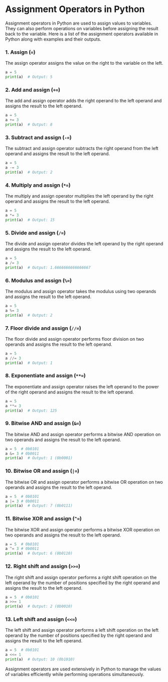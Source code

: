# Assignment Operators in Python

Assignment operators in Python are used to assign values to variables. They can also perform operations on variables before assigning the result back to the variable. Here is a list of the assignment operators available in Python along with examples and their outputs.

### 1. Assign (`=`)

The assign operator assigns the value on the right to the variable on the left.

```python copy showLineNumbers
a = 5
print(a)  # Output: 5
```

### 2. Add and assign (`+=`)

The add and assign operator adds the right operand to the left operand and assigns the result to the left operand.

```python copy showLineNumbers
a = 5
a += 3
print(a)  # Output: 8
```

### 3. Subtract and assign (`-=`)

The subtract and assign operator subtracts the right operand from the left operand and assigns the result to the left operand.

```python copy showLineNumbers
a = 5
a -= 3
print(a)  # Output: 2
```

### 4. Multiply and assign (`*=`)

The multiply and assign operator multiplies the left operand by the right operand and assigns the result to the left operand.

```python copy showLineNumbers
a = 5
a *= 3
print(a)  # Output: 15
```

### 5. Divide and assign (`/=`)

The divide and assign operator divides the left operand by the right operand and assigns the result to the left operand.

```python copy showLineNumbers
a = 5
a /= 3
print(a)  # Output: 1.6666666666666667
```

### 6. Modulus and assign (`%=`)

The modulus and assign operator takes the modulus using two operands and assigns the result to the left operand.

```python copy showLineNumbers
a = 5
a %= 3
print(a)  # Output: 2
```

### 7. Floor divide and assign (`//=`)

The floor divide and assign operator performs floor division on two operands and assigns the result to the left operand.

```python copy showLineNumbers
a = 5
a //= 3
print(a)  # Output: 1
```

### 8. Exponentiate and assign (`**=`)

The exponentiate and assign operator raises the left operand to the power of the right operand and assigns the result to the left operand.

```python copy showLineNumbers
a = 5
a **= 3
print(a)  # Output: 125
```

### 9. Bitwise AND and assign (`&=`)

The bitwise AND and assign operator performs a bitwise AND operation on two operands and assigns the result to the left operand.

```python copy showLineNumbers
a = 5  # 0b0101
a &= 3 # 0b0011
print(a)  # Output: 1 (0b0001)
```

### 10. Bitwise OR and assign (`|=`)

The bitwise OR and assign operator performs a bitwise OR operation on two operands and assigns the result to the left operand.

```python copy showLineNumbers
a = 5  # 0b0101
a |= 3 # 0b0011
print(a)  # Output: 7 (0b0111)
```

### 11. Bitwise XOR and assign (`^=`)

The bitwise XOR and assign operator performs a bitwise XOR operation on two operands and assigns the result to the left operand.

```python copy showLineNumbers
a = 5  # 0b0101
a ^= 3 # 0b0011
print(a)  # Output: 6 (0b0110)
```

### 12. Right shift and assign (`>>=`)

The right shift and assign operator performs a right shift operation on the left operand by the number of positions specified by the right operand and assigns the result to the left operand.

```python copy showLineNumbers
a = 5  # 0b0101
a >>= 1
print(a)  # Output: 2 (0b0010)
```

### 13. Left shift and assign (`<<=`)

The left shift and assign operator performs a left shift operation on the left operand by the number of positions specified by the right operand and assigns the result to the left operand.

```python copy showLineNumbers
a = 5  # 0b0101
a <<= 1
print(a)  # Output: 10 (0b1010)
```

Assignment operators are used extensively in Python to manage the values of variables efficiently while performing operations simultaneously.
